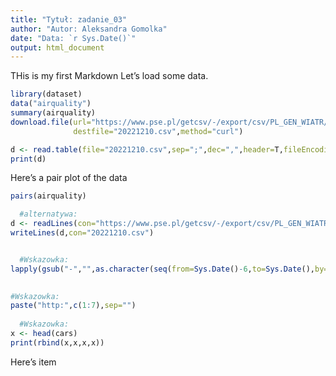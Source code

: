```yaml
---
title: "Tytuł: zadanie_03"
author: "Autor: Aleksandra Gomolka"
date: "Data: `r Sys.Date()`"
output: html_document
---
```


THis is my first Markdown
Let's load some data.

```r
library(dataset)
data("airquality")
summary(airquality)
download.file(url="https://www.pse.pl/getcsv/-/export/csv/PL_GEN_WIATR/data/20221210",
              destfile="20221210.csv",method="curl")

d <- read.table(file="20221210.csv",sep=";",dec=",",header=T,fileEncoding="CP1250")
print(d)
```

Here's a pair plot of the data

```r
pairs(airquality)
```

```r
  #alternatywa:
d <- readLines(con="https://www.pse.pl/getcsv/-/export/csv/PL_GEN_WIATR/data/20221210")
writeLines(d,con="20221210.csv")


  #Wskazowka:
lapply(gsub("-","",as.character(seq(from=Sys.Date()-6,to=Sys.Date(),by="1 day"))),function(d){d})

  
#Wskazowka:
paste("http:",c(1:7),sep="")
    
  #Wskazowka:
x <- head(cars)
print(rbind(x,x,x,x))  
```

Here's item